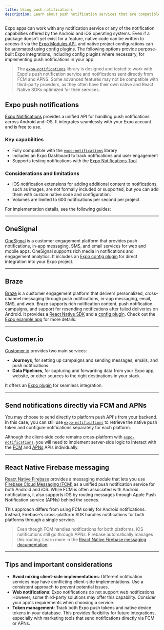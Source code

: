 ```yaml
---
title: Using push notifications
description: Learn about push notification services that are compatible with Expo and React Native apps.
---
```




Expo apps can work with any notification service or any of the notification capabilities offered by the Android and iOS operating systems. Even if a package doesn't yet exist for a feature, native code can be written to access it via the [Expo Modules API](/modules/overview/), and native project configurations can be automated using [config plugins](/config-plugins/introduction/). The following options provide purpose-built Expo integrations, including config plugins where necessary, for implementing push notifications in your app:

> The [`expo-notifications`](/versions/latest/sdk/notifications/) library is designed and tested to work with Expo's push notification service and notifications sent directly from FCM and APNS. Some advanced features may not be compatible with third-party providers, as they often have their own native and React Native SDKs optimized for their services.

## Expo push notifications

[Expo Notifications](/versions/latest/sdk/notifications/) provides a unified API for handling push notifications across Android and iOS. It integrates seamlessly with your Expo account and is free to use.

### Key capabilities

- Fully compatible with the [`expo-notifications`](/versions/latest/sdk/notifications/) library
- Includes an Expo Dashboard to track notifications and user engagement
- Supports testing notifications with the [Expo Notifications Tool](https://expo.dev/notifications)

### Considerations and limitations

- iOS notification extensions for adding additional content to notifications, such as images, are not formally included or supported, but you can add them with custom native code and configuration.
- Volumes are limited to 600 notifications per second per project.

For implementation details, see the following guides:

<BoxLink
  title="Expo push notifications overview"
  description="Learn more about Expo push notifications."
  href="/push-notifications/overview"
  Icon={NotificationBoxIcon}
/>

<BoxLink
  title="Expo Notifications server-side SDK options"
  description="Learn more about sending push notifications using a server."
  href="/push-notifications/sending-notifications/#send-push-notifications-using-a-servers"
  Icon={NotificationBoxIcon}
/>

---

## OneSignal

[OneSignal](https://onesignal.com/) is a customer engagement platform that provides push notifications, in-app messaging, SMS, and email services for web and mobile apps. OneSignal supports rich media in notifications and engagement analytics. It includes an [Expo config plugin](https://github.com/OneSignal/onesignal-expo-plugin) for direct integration into your Expo project.

<BoxLink
  title="OneSignal Expo SDK Setup"
  description="Follow this guide for a step-by-step setup on how to integrate OneSignal in your Expo project."
  href="https://documentation.onesignal.com/docs/react-native-expo-sdk-setup"
  Icon={BookOpen02Icon}
/>

---

## Braze

[Braze](https://www.braze.com/) is a customer engagement platform that delivers personalized, cross-channel messaging through push notifications, in-app messaging, email, SMS, and web. Braze supports rich notification content, push notification campaigns, and support for resending notifications after failed deliveries on Android. It provides a [React Native SDK](https://github.com/braze-inc/braze-react-native-sdk) and a [config plugin](https://github.com/braze-inc/braze-expo-plugin/tree/main). Check out the [Expo example app](https://github.com/braze-inc/braze-expo-plugin/tree/main/example) for more details.

<BoxLink
  title="Braze Expo Setup"
  description="Follow this guide for a step-by-step setup on how to integrate Braze in your Expo project."
  href="https://www.braze.com/docs/developer_guide/platforms/react_native/sdk_integration"
  Icon={BookOpen02Icon}
/>

---

## Customer.io

[Customer.io](http://Customer.io) provides two main services:

- **Journeys**, for setting up campaigns and sending messages, emails, and push notifications
- **Data Pipelines**, for capturing and forwarding data from your Expo app, website, or other sources to the right destinations in your stack

It offers an [Expo plugin](https://github.com/customerio/customerio-expo-plugin) for seamless integration.

<BoxLink
  title="Customer.io Expo Quick Start Guide"
  description="Follow this guide for a step-by-step setup on how to integrate Customer.io in your Expo project."
  href="https://docs.customer.io/sdk/expo/quick-start-guide/"
  Icon={BookOpen02Icon}
/>

---

## Send notifications directly via FCM and APNs

You may choose to send directly to platform push API's from your backend. In this case, you can still use [`expo-notifications`](/versions/latest/sdk/notifications/) to retrieve the native push token and configure notifications separately for each platform.

Although the client-side code remains cross-platform with [`expo-notifications`](/versions/latest/sdk/notifications/), you will need to implement server-side logic to interact with the [FCM](https://firebase.google.com/docs/cloud-messaging) and [APNs](https://developer.apple.com/documentation/usernotifications) APIs individually.

---

## React Native Firebase messaging

[React Native Firebase](https://rnfirebase.io/) provides a messaging module that lets you use [Firebase Cloud Messaging (FCM)](https://firebase.google.com/docs/cloud-messaging) as a unified push notification service for both Android and iOS. While FCM is often associated with Android notifications, it also supports iOS by routing messages through Apple Push Notification service (APNs) behind the scenes.

This approach differs from using FCM solely for Android notifications. Instead, Firebase's cross-platform SDK handles notifications for both platforms through a single service.

> Even though FCM handles notifications for both platforms, iOS notifications still go through APNs. Firebase automatically manages this routing. Learn more in the [React Native Firebase messaging documentation](https://rnfirebase.io/messaging/usage).

---

## Tips and important considerations

- **Avoid mixing client-side implementations**: Different notification services may have conflicting client-side implementations. Use a consistent approach to prevent potential issues.
- **Web notifications**: Expo notifications do not support web notifications. However, some third-party solutions may offer this capability. Consider your app's requirements when choosing a service.
- **Token management**: Track both Expo push tokens and native device tokens in your database. This provides flexibility for future integrations, especially with marketing tools that send notifications directly via FCM or APNs.
